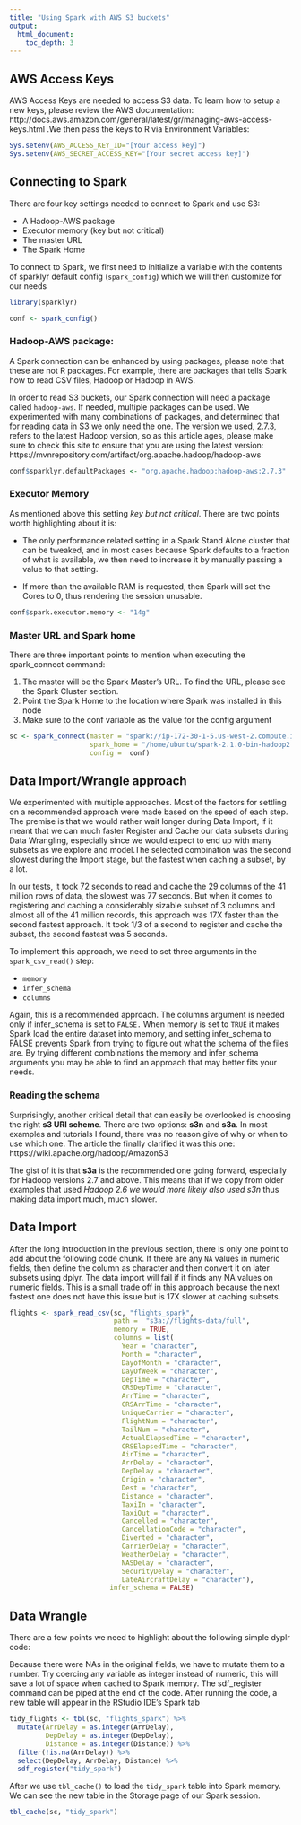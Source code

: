 ```yaml
---
title: "Using Spark with AWS S3 buckets"
output: 
  html_document:
    toc_depth: 3
---
```


## AWS Access Keys

AWS Access Keys are needed to access S3 data. To learn how to setup a new keys, please review the AWS documentation: http://docs.aws.amazon.com/general/latest/gr/managing-aws-access-keys.html .We then pass the keys to R via Environment Variables:

```r
Sys.setenv(AWS_ACCESS_KEY_ID="[Your access key]")
Sys.setenv(AWS_SECRET_ACCESS_KEY="[Your secret access key]")
```

## Connecting to Spark

There are four key settings needed to connect to Spark and use S3:

* A Hadoop-AWS package
* Executor memory (key but not critical)
* The master URL
* The Spark Home

To connect to Spark, we first need to initialize a variable with the contents of sparklyr default config (`spark_config`) which we will then customize for our needs

```r
library(sparklyr)

conf <- spark_config()
```

### Hadoop-AWS package: 

A Spark connection can be enhanced by using packages, please note that these are not R packages. For example, there are packages that tells Spark how to read CSV files, Hadoop or Hadoop in AWS. 

In order to read S3 buckets, our Spark connection will need a package called `hadoop-aws`. If needed, multiple packages can be used. We experimented with many combinations of packages, and determined that for reading data in S3 we only need the one. The version we used, 2.7.3, refers to the latest Hadoop version, so as this article ages, please make sure to check this site to ensure that you are using the latest version: https://mvnrepository.com/artifact/org.apache.hadoop/hadoop-aws

```r
conf$sparklyr.defaultPackages <- "org.apache.hadoop:hadoop-aws:2.7.3"
```

### Executor Memory

As mentioned above this setting *key but not critical*. There are two points worth highlighting about it is:

* The only performance related setting in a Spark Stand Alone cluster that can be tweaked, and in most cases because Spark defaults to a fraction of what is available, we then need to increase it by manually passing a value to that setting.

* If more than the available RAM is requested, then Spark will set the Cores to 0, thus rendering the session unusable.

```r
conf$spark.executor.memory <- "14g"
```

### Master URL and Spark home

There are three important points to mention when executing the spark_connect command:

1. The master will be the Spark Master’s URL. To find the URL, please see the Spark Cluster section.
1. Point the Spark Home to the location where Spark was installed in this node
1. Make sure to the conf variable as the value for the config argument

```r
sc <- spark_connect(master = "spark://ip-172-30-1-5.us-west-2.compute.internal:7077", 
                    spark_home = "/home/ubuntu/spark-2.1.0-bin-hadoop2.7/",
                    config =  conf)
```                    

## Data Import/Wrangle approach

We experimented with multiple approaches. Most of the factors for settling on a recommended approach were made based on the speed of each step. The premise is that we would rather wait longer during Data Import, if it meant that we can much faster Register and Cache our data subsets during Data Wrangling, especially since we would expect to end up with many subsets as we explore and model.The selected combination was the second slowest during the Import stage, but the fastest when caching a subset, by a lot. 

In our tests, it took 72 seconds to read and cache the 29 columns of the 41 million rows of data, the slowest was 77 seconds. But when it comes to registering and caching a considerably sizable subset of 3 columns and almost all of the 41 million records, this approach was 17X faster than the second fastest approach. It took 1/3 of a second to register and cache the subset, the second fastest was 5 seconds.

To implement this approach, we need to set three arguments in the `spark_csv_read()` step:

* `memory`
* `infer_schema`
* `columns`

Again, this is a recommended approach. The columns argument is needed only if infer_schema is set to `FALSE.` When memory is set to `TRUE` it makes Spark load the entire dataset into memory, and setting infer_schema to FALSE prevents Spark from trying to figure out what the schema of the files are. By trying different combinations the memory and infer_schema arguments you may be able to find an approach that may better fits your needs.

### Reading the schema
Surprisingly, another critical detail that can easily be overlooked is choosing the right **s3 URI scheme**. There are two options: **s3n** and **s3a**. In most examples and tutorials I found, there was no reason give of why or when to use which one. The article the finally clarified it was this one: https://wiki.apache.org/hadoop/AmazonS3

The gist of it is that **s3a** is the recommended one going forward, especially for Hadoop versions 2.7 and above. This means that if we copy from older examples that used *Hadoop 2.6 we would more likely also used s3n* thus making data import much, much slower.

## Data Import

After the long introduction in the previous section, there is only one point to add about the following code chunk. If there are any `NA` values in numeric fields, then define the column as character and then convert it on later subsets using dplyr. The data import will fail if it finds any NA values on numeric fields. This is a small trade off in this approach because the next fastest one does not have this issue but is 17X slower at caching subsets.

```r
flights <- spark_read_csv(sc, "flights_spark", 
                          path =  "s3a://flights-data/full", 
                          memory = TRUE, 
                          columns = list(
                            Year = "character",
                            Month = "character",
                            DayofMonth = "character",
                            DayOfWeek = "character",
                            DepTime = "character",
                            CRSDepTime = "character",
                            ArrTime = "character",
                            CRSArrTime = "character",
                            UniqueCarrier = "character",
                            FlightNum = "character",
                            TailNum = "character",
                            ActualElapsedTime = "character",
                            CRSElapsedTime = "character",
                            AirTime = "character",
                            ArrDelay = "character",
                            DepDelay = "character",
                            Origin = "character",
                            Dest = "character",
                            Distance = "character",
                            TaxiIn = "character",
                            TaxiOut = "character",
                            Cancelled = "character",
                            CancellationCode = "character",
                            Diverted = "character",
                            CarrierDelay = "character",
                            WeatherDelay = "character",
                            NASDelay = "character",
                            SecurityDelay = "character",
                            LateAircraftDelay = "character"), 
                         infer_schema = FALSE)
```

## Data Wrangle

There are a few points we need to highlight about the following simple dyplr code:

Because there were NAs in the original fields, we have to mutate them to a number. Try coercing any variable as integer instead of numeric, this will save a lot of space when cached to Spark memory. The sdf_register command can be piped at the end of the code. After running the code, a new table will appear in the RStudio IDE’s Spark tab

```r
tidy_flights <- tbl(sc, "flights_spark") %>%
  mutate(ArrDelay = as.integer(ArrDelay),
         DepDelay = as.integer(DepDelay),
         Distance = as.integer(Distance)) %>%
  filter(!is.na(ArrDelay)) %>%
  select(DepDelay, ArrDelay, Distance) %>%
  sdf_register("tidy_spark")
```

After we use `tbl_cache()` to load the `tidy_spark` table into Spark memory. We can see the new table in the Storage page of our Spark session.

```r
tbl_cache(sc, "tidy_spark")
```

